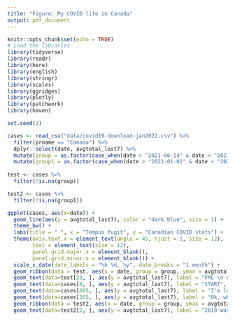 ```yaml
---
title: "Figure: My COVID life in Canada"
output: pdf_document
---
```


```r
knitr::opts_chunk$set(echo = TRUE)
# Load the libraries
library(tidyverse)
library(readr)
library(here)
library(english)
library(stringr)
library(scales)
library(ggridges)
library(plotly)
library(patchwork)
library(haven)
```

```r
set.seed(1)

cases <- read_csv("data/covid19-download-jan2022.csv") %>%
  filter(prname == "Canada") %>%
  dplyr::select(date, avgtotal_last7) %>%
  mutate(group = as.factor(case_when(date > "2021-06-14" & date < "2021-08-04" ~ 1))) %>%
  mutate(group1 = as.factor(case_when(date > "2021-01-01" & date < "2021-02-01" ~ 2)))
    
test <- cases %>%
  filter(!is.na(group))

test2 <- cases %>%
  filter(!is.na(group1))

ggplot(cases, aes(x=date)) +
  geom_line(aes(y = avgtotal_last7), color = "dark blue", size = 1) +
  theme_bw() +
  labs(title = " ", x = "Tempus fugit", y = "Canadian COVID stats") +
  theme(axis.text.x = element_text(angle = 45, hjust = 1, size = 12),
        text = element_text(size = 12),
        panel.grid.major.x = element_blank(),
        panel.grid.minor.x = element_blank()) +
  scale_x_date(date_labels = "%b %d, %y", date_breaks = "1 month") +
  geom_ribbon(data = test, aes(x = date, group = group, ymax = avgtotal_last7, ymin = 0), fill = "orange", alpha = 0.8) +
  geom_text(data=test[23, ], aes(y = avgtotal_last7), label = "FML \n was home", y = 4000, size = 4, color = "orange") +
  geom_text(data=cases[8, ], aes(y = avgtotal_last7), label = "START", y = 0, size = 4, color = "red") +
  geom_text(data=cases[685, ], aes(y = avgtotal_last7), label = "I'm losing my mind ", y = 15000, size = 5, angle = 90, color = "red", fontface = "bold") +
  geom_text(data=cases[165, ], aes(y = avgtotal_last7), label = "Ok, whatever", y = 3000, size = 4) +
  geom_ribbon(data = test2, aes(x = date, group = group, ymax = avgtotal_last7, ymin = 0), fill = "light blue", alpha = 0.8) +
  geom_text(data=test2[2, ], aes(y = avgtotal_last7), label = "2019 was \na month ago", y = 12000, size = 4, color = "blue") 
```
